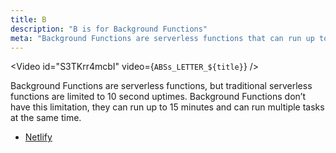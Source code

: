 ```yaml
---
title: B
description: "B is for Background Functions"
meta: "Background Functions are serverless functions that can run up to 15 minutes and can run multiple tasks at the same time."
---
```

<Video id="S3TKrr4mcbI" video={`ABSs_LETTER_${title}`} />

Background Functions are serverless functions, but traditional serverless functions are limited to 10 second uptimes. Background Functions don’t have this limitation, they can run up to 15 minutes and can run multiple tasks at the same time.

- [Netlify](https://netlify.com)